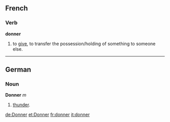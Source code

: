 ==French==
===Verb===
'''donner'''

#to [[give]], to transfer the possession/holding of something to someone else.

----

==German==
===Noun===
'''Donner''' ''m''

# [[thunder]].

[[de:Donner]]
[[et:Donner]]
[[fr:donner]]
[[it:donner]]